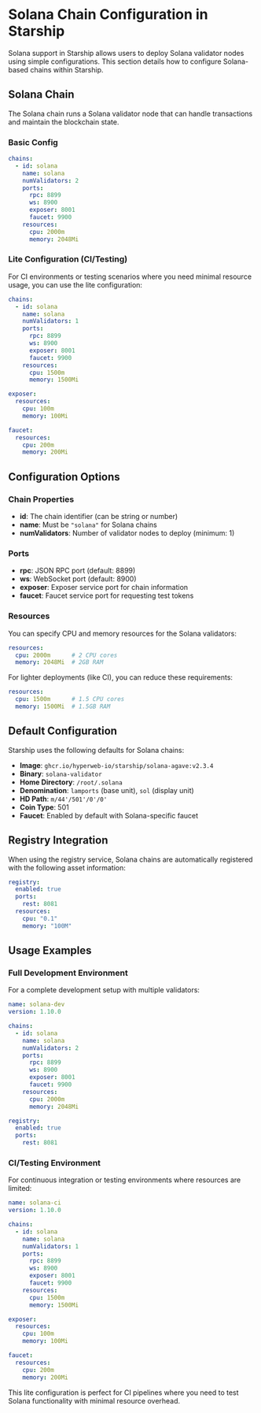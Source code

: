 # Solana Chain Configuration in Starship

Solana support in Starship allows users to deploy Solana validator nodes using simple configurations.
This section details how to configure Solana-based chains within Starship.

## Solana Chain

The Solana chain runs a Solana validator node that can handle transactions and maintain the blockchain state.

### Basic Config
```yaml
chains:
  - id: solana
    name: solana
    numValidators: 2
    ports:
      rpc: 8899
      ws: 8900
      exposer: 8001
      faucet: 9900
    resources:
      cpu: 2000m
      memory: 2048Mi
```

### Lite Configuration (CI/Testing)

For CI environments or testing scenarios where you need minimal resource usage, you can use the lite configuration:

```yaml
chains:
  - id: solana
    name: solana
    numValidators: 1
    ports:
      rpc: 8899
      ws: 8900
      exposer: 8001
      faucet: 9900
    resources:
      cpu: 1500m
      memory: 1500Mi

exposer:
  resources:
    cpu: 100m
    memory: 100Mi

faucet:
  resources:
    cpu: 200m
    memory: 200Mi
```

## Configuration Options

### Chain Properties

- **id**: The chain identifier (can be string or number)
- **name**: Must be `"solana"` for Solana chains
- **numValidators**: Number of validator nodes to deploy (minimum: 1)

### Ports

- **rpc**: JSON RPC port (default: 8899)
- **ws**: WebSocket port (default: 8900) 
- **exposer**: Exposer service port for chain information
- **faucet**: Faucet service port for requesting test tokens

### Resources

You can specify CPU and memory resources for the Solana validators:

```yaml
resources:
  cpu: 2000m      # 2 CPU cores
  memory: 2048Mi  # 2GB RAM
```

For lighter deployments (like CI), you can reduce these requirements:

```yaml
resources:
  cpu: 1500m      # 1.5 CPU cores  
  memory: 1500Mi  # 1.5GB RAM
```

## Default Configuration

Starship uses the following defaults for Solana chains:

- **Image**: `ghcr.io/hyperweb-io/starship/solana-agave:v2.3.4`
- **Binary**: `solana-validator`
- **Home Directory**: `/root/.solana`
- **Denomination**: `lamports` (base unit), `sol` (display unit)
- **HD Path**: `m/44'/501'/0'/0'`
- **Coin Type**: 501
- **Faucet**: Enabled by default with Solana-specific faucet

## Registry Integration

When using the registry service, Solana chains are automatically registered with the following asset information:

```yaml
registry:
  enabled: true
  ports:
    rest: 8081
  resources:
    cpu: "0.1"
    memory: "100M"
```

## Usage Examples

### Full Development Environment

For a complete development setup with multiple validators:

```yaml
name: solana-dev
version: 1.10.0

chains:
  - id: solana
    name: solana
    numValidators: 2
    ports:
      rpc: 8899
      ws: 8900
      exposer: 8001
      faucet: 9900
    resources:
      cpu: 2000m
      memory: 2048Mi

registry:
  enabled: true
  ports:
    rest: 8081
```

### CI/Testing Environment

For continuous integration or testing environments where resources are limited:

```yaml
name: solana-ci
version: 1.10.0

chains:
  - id: solana
    name: solana
    numValidators: 1
    ports:
      rpc: 8899
      ws: 8900
      exposer: 8001
      faucet: 9900
    resources:
      cpu: 1500m
      memory: 1500Mi

exposer:
  resources:
    cpu: 100m
    memory: 100Mi

faucet:
  resources:
    cpu: 200m
    memory: 200Mi
```

This lite configuration is perfect for CI pipelines where you need to test Solana functionality with minimal resource overhead.

